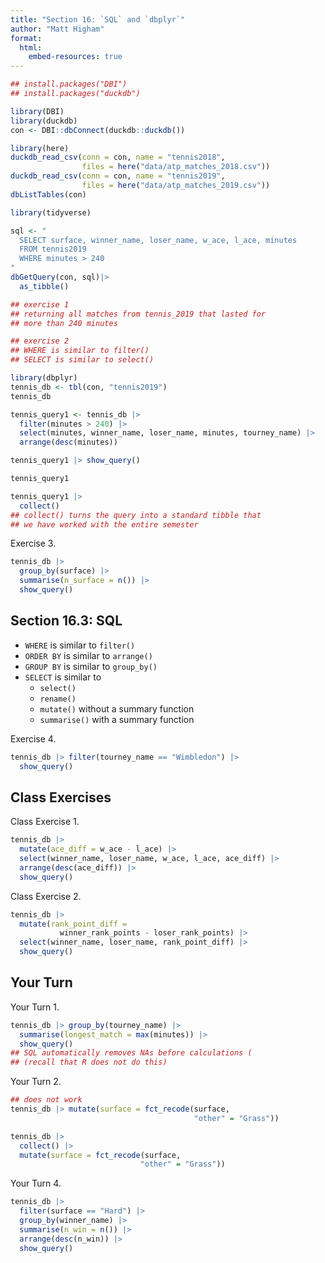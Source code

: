```yaml
---
title: "Section 16: `SQL` and `dbplyr`"
author: "Matt Higham"
format: 
  html:
    embed-resources: true
---
```


```r
## install.packages("DBI")
## install.packages("duckdb")

library(DBI)
library(duckdb)
con <- DBI::dbConnect(duckdb::duckdb())

library(here)
duckdb_read_csv(conn = con, name = "tennis2018", 
                files = here("data/atp_matches_2018.csv"))
duckdb_read_csv(conn = con, name = "tennis2019", 
                files = here("data/atp_matches_2019.csv"))
dbListTables(con)
```

```r
library(tidyverse)

sql <- "
  SELECT surface, winner_name, loser_name, w_ace, l_ace, minutes
  FROM tennis2019 
  WHERE minutes > 240
"
dbGetQuery(con, sql)|>
  as_tibble()

## exercise 1
## returning all matches from tennis_2019 that lasted for 
## more than 240 minutes

## exercise 2
## WHERE is similar to filter()
## SELECT is similar to select()
```

```r
library(dbplyr)
tennis_db <- tbl(con, "tennis2019")
tennis_db

tennis_query1 <- tennis_db |> 
  filter(minutes > 240) |> 
  select(minutes, winner_name, loser_name, minutes, tourney_name) |>
  arrange(desc(minutes))

tennis_query1 |> show_query()

tennis_query1

tennis_query1 |>
  collect()
## collect() turns the query into a standard tibble that
## we have worked with the entire semester
```

Exercise 3.

```r
tennis_db |>
  group_by(surface) |>
  summarise(n_surface = n()) |>
  show_query()
```

## Section 16.3: SQL

* `WHERE` is similar to `filter()`
* `ORDER BY` is similar to `arrange()`
* `GROUP BY` is similar to `group_by()`
* `SELECT` is similar to
    * `select()`
    * `rename()` 
    * `mutate()` without a summary function
    * `summarise()` with a summary function

Exercise 4.

```r
tennis_db |> filter(tourney_name == "Wimbledon") |>
  show_query()
```

## Class Exercises

Class Exercise 1.

```r
tennis_db |>
  mutate(ace_diff = w_ace - l_ace) |>
  select(winner_name, loser_name, w_ace, l_ace, ace_diff) |>
  arrange(desc(ace_diff)) |>
  show_query()
```

Class Exercise 2.

```r
tennis_db |>
  mutate(rank_point_diff =
           winner_rank_points - loser_rank_points) |>
  select(winner_name, loser_name, rank_point_diff) |>
  show_query()
```

## Your Turn

Your Turn 1.


```r
tennis_db |> group_by(tourney_name) |>
  summarise(longest_match = max(minutes)) |>
  show_query()
## SQL automatically removes NAs before calculations (
## (recall that R does not do this)

```

Your Turn 2.

```r
## does not work
tennis_db |> mutate(surface = fct_recode(surface,
                                         "other" = "Grass"))

tennis_db |> 
  collect() |>
  mutate(surface = fct_recode(surface,
                             "other" = "Grass"))
```

Your Turn 4.

```r
tennis_db |>
  filter(surface == "Hard") |>
  group_by(winner_name) |>
  summarise(n_win = n()) |>
  arrange(desc(n_win)) |>
  show_query()
```
